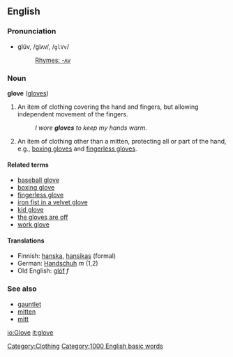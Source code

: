==English==
===Pronunciation===
*glŭv, /ɡlʌv/, /<tt>glVv</tt>/
*:[[Rhymes:English:-ʌv|Rhymes: -ʌv]]

===Noun===
{{wikipedia}}
'''glove''' ([[gloves]])

# An item of clothing covering the hand and fingers, but allowing independent movement of the fingers.
#: ''I wore '''gloves''' to keep my hands warm.''
# An item of clothing other than a mitten, protecting all or part of the hand, e.g., [[boxing glove]]s and [[fingerless glove]]s.

====Related terms====
* [[baseball glove]]
* [[boxing glove]]
* [[fingerless glove]]
* [[iron fist in a velvet glove]]
* [[kid glove]]
* [[the gloves are off]]
* [[work glove]]

====Translations====
*Finnish: [[hanska]], [[hansikas]] (formal)
*German: [[Handschuh]] ''m'' (1,2)
*Old English: [[glóf]] ''f''

===See also===
* [[gauntlet]]
* [[mitten]]
* [[mitt]]

[[Category:Clothing]]

[[Category:1000 English basic words]]

[[io:Glove]]
[[it:glove]]